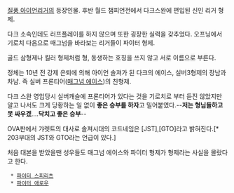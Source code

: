 [[질풍 아이언리거]]의 등장인물. 후반 월드 챔피언전에서 다크스완에 편입된 신인 리거 형제.

다크 소속인데도 러프플레이를 하지 않으며 또한 굉장한 실력을 갖추었다.
오프닝에서 기로치 다음으로 매그넘을 바라보는 리거들이 파이터 형제.

골드 삼형제나 킬러 형제처럼 형, 동생하는 호칭을 쓰지 않고 서로 이름으로 부른다.

정체는 10년 전 강제 은퇴에 의해 아이언 솔져가 된 다크의 에이스, 실버3형제의 장남과 차남. 즉 실버 프론티어([[매그넘 에이스]])의 친형제.

다크 스완 영입당시 실버캐슬에 프론티어가 있다는 것을 기로치로 부터 듣진 않았지만 알고 나서도 크게 당황하는 일 없이 '''좋은 승부를 하자'''고 밀어붙였다.--'''저는 형님들하고 못 싸우겠'''....'''닥치고 좋은 승부'''--

OVA판에서 갸렛트의 대사로 솔져시대의 코드네임은 [JST],[GTO]라고 밝혀진다.[* 203부대의 JST와 GTO라는 언급이 있다.]

처음 대본을 받았을땐 성우들도 매그넘 에이스와 파이터 형제가 형제라는 사실을 몰랐다고 한다.

  * [[파이터 스피리츠]]
  * [[파이터 애로우]]
